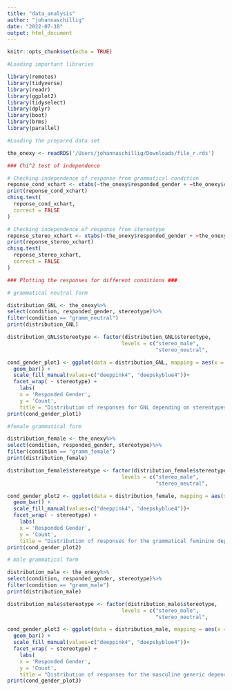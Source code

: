 ```yaml
---
title: "data_analysis"
author: "johannaschillig"
date: "2022-07-18"
output: html_document
---
```


```r
knitr::opts_chunk$set(echo = TRUE)
```

```r
#Loading important libraries

library(remotes)
library(tidyverse)
library(readr)
library(ggplot2)
library(tidyselect)
library(dplyr)
library(boot)
library(brms)
library(parallel)
```

```r
#Loading the prepared data set

the_onexy <- readRDS('/Users/johannaschillig/Downloads/file_r.rds')
```

```r
### Chi^2 test of independence

# Checking independence of response from grammatical condition
reponse_cond_xchart <- xtabs(~the_onexy$responded_gender + ~the_onexy$condition)                
print(reponse_cond_xchart)
chisq.test(
  reponse_cond_xchart, 
  correct = FALSE
)

# Checking independence of response from stereotype
reponse_stereo_xchart <- xtabs(~the_onexy$responded_gender + ~the_onexy$stereotype)                
print(reponse_stereo_xchart)
chisq.test(
  reponse_stereo_xchart, 
  correct = FALSE
)
```

```r
### Plotting the responses for different conditions ###

# grammatical neutral form

distribution_GNL <- the_onexy%>%
select(condition, responded_gender, stereotype)%>%
filter(condition == "gramm_neutral")
print(distribution_GNL)

distribution_GNL$stereotype <- factor(distribution_GNL$stereotype,     
                                     levels = c("stereo_male",
                                                "stereo_neutral",                                                                                "stereo_female"))

cond_gender_plot1 <- ggplot(data = distribution_GNL, mapping = aes(x = responded_gender, fill = responded_gender)) +
  geom_bar() +
  scale_fill_manual(values=c("deeppink4", "deepskyblue4"))+
  facet_wrap( ~ stereotype) +
    labs(
    x = 'Responded Gender',
    y = 'Count',
    title = "Distribution of responses for GNL depending on stereotypes") 
print(cond_gender_plot1)  

#female grammatical form

distribution_female <- the_onexy%>%
select(condition, responded_gender, stereotype)%>%
filter(condition == "gramm_female")
print(distribution_female)

distribution_female$stereotype <- factor(distribution_female$stereotype,     
                                     levels = c("stereo_male",
                                                "stereo_neutral",                                                                                "stereo_female"))

cond_gender_plot2 <- ggplot(data = distribution_female, mapping = aes(x = responded_gender, fill = responded_gender)) +
  geom_bar() +
  scale_fill_manual(values=c("deeppink4", "deepskyblue4"))+
  facet_wrap( ~ stereotype) +
    labs(
    x = 'Responded Gender',
    y = 'Count',
    title = "Distribution of responses for the grammatical feminine depending on stereotypes") 
print(cond_gender_plot2) 

# male grammatical form

distribution_male <- the_onexy%>%
select(condition, responded_gender, stereotype)%>%
filter(condition == "gramm_male")
print(distribution_male)

distribution_male$stereotype <- factor(distribution_male$stereotype,     
                                     levels = c("stereo_male",
                                                "stereo_neutral",                                                                                "stereo_female"))

cond_gender_plot3 <- ggplot(data = distribution_male, mapping = aes(x = responded_gender, fill = responded_gender)) +
  geom_bar() +
  scale_fill_manual(values=c("deeppink4", "deepskyblue4"))+
  facet_wrap( ~ stereotype) +
    labs(
    x = 'Responded Gender',
    y = 'Count',
    title = "Distribution of responses for the masculine generic depending on stereotypes") 
print(cond_gender_plot3)  
```
